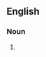 {{also|crash pads}}

==English==

===Noun===
{{head|en|noun form}}

# {{plural of|crashpad|lang=en}}